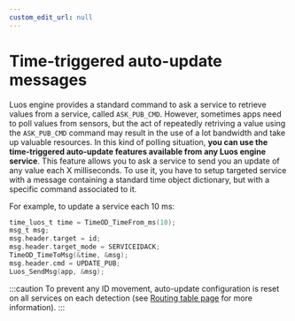 ```yaml
---
custom_edit_url: null
---
```



# Time-triggered auto-update messages

Luos engine provides a standard command to ask a service to retrieve values from a service, called `ASK_PUB_CMD`. However, sometimes apps need to poll values from sensors, but the act of repeatedly retriving a value using the `ASK_PUB_CMD` command may result in the use of a lot bandwidth and take up valuable resources.
In this kind of polling situation, **you can use the time-triggered auto-update features available from any Luos engine service**. This feature allows you to ask a service to send you an update of any value each X milliseconds.
To use it, you have to setup targeted service with a message containing a standard time <Tooltip def={useDocusaurusContext().siteConfig.customFields.od_def}>object dictionary</Tooltip>, but with a specific command associated to it.

For example, to update a service each 10 ms:

```c
time_luos_t time = TimeOD_TimeFrom_ms(10);
msg_t msg;
msg.header.target = id;
msg.header.target_mode = SERVICEIDACK;
TimeOD_TimeToMsg(&time, &msg);
msg.header.cmd = UPDATE_PUB;
Luos_SendMsg(app, &msg);
```

:::caution
To prevent any ID movement, auto-update configuration is reset on all services on each detection (see [Routing table page](../node/topology) for more information).
:::
